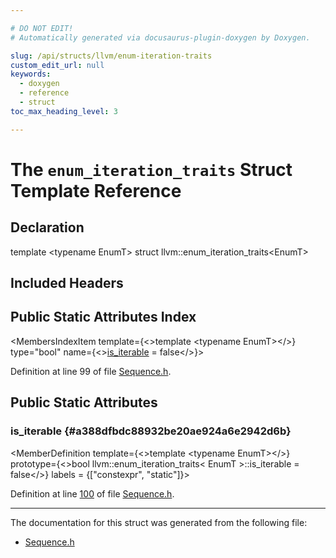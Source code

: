 ```yaml
---

# DO NOT EDIT!
# Automatically generated via docusaurus-plugin-doxygen by Doxygen.

slug: /api/structs/llvm/enum-iteration-traits
custom_edit_url: null
keywords:
  - doxygen
  - reference
  - struct
toc_max_heading_level: 3

---
```





# The `enum_iteration_traits` Struct Template Reference

<DoxygenPage pluginConfig={pluginConfig}>



## Declaration

<CodeBlock>template &lt;typename EnumT&gt;
struct llvm::enum_iteration_traits&lt;EnumT&gt;</CodeBlock>

## Included Headers

<IncludesList>
<IncludesListItem
  filePath="llvm/ADT/Sequence.h"
  permalink="/docs/api/files/include/include/llvm/include/llvm/adt/sequence-h"
  isLocal="true" />
</IncludesList>

## Public Static Attributes Index

<MembersIndex>

<MembersIndexItem
  template={<>template &lt;typename EnumT&gt;</>}
  type="bool"
  name={<><a href="#a388dfbdc88932be20ae924a6e2942d6b">is&#95;iterable</a> = false</>}>
</MembersIndexItem>

</MembersIndex>


Definition at line 99 of file <a href="/docs/api/files/include/include/llvm/include/llvm/adt/sequence-h">Sequence.h</a>.

<SectionDefinition>

## Public Static Attributes

### is&#95;iterable {#a388dfbdc88932be20ae924a6e2942d6b}

<MemberDefinition
  template={<>template &lt;typename EnumT&gt;</>}
  prototype={<>bool llvm::enum&#95;iteration&#95;traits&lt; EnumT &gt;::is&#95;iterable = false</>}
  labels = {["constexpr", "static"]}>

Definition at line <a href="/docs/api/files/include/include/llvm/include/llvm/adt/sequence-h/#l00100">100</a> of file <a href="/docs/api/files/include/include/llvm/include/llvm/adt/sequence-h">Sequence.h</a>.
</MemberDefinition>

</SectionDefinition>

<hr/>

The documentation for this struct was generated from the following file:

<ul>
<li><a href="/docs/api/files/include/include/llvm/include/llvm/adt/sequence-h">Sequence.h</a></li>
</ul>

</DoxygenPage>
